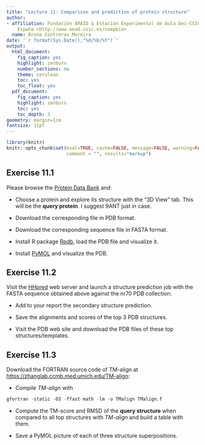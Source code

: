 ```yaml
---
title: "Lecture 11: Comparison and prediction of protein structure"
author:
- affiliation: Fundación ARAID & Estación Experimental de Aula Dei-CSIC, Zaragoza
    España <http://www.eead.csic.es/compbio>
  name: Bruno Contreras Moreira
date: '`r format(Sys.Date(),"%d/%b/%Y")`'
output:
  html_document:
    fig_caption: yes
    highlight: zenburn
    number_sections: no
    theme: cerulean
    toc: yes
    toc_float: yes
  pdf_document:
    fig_caption: yes
    highlight: zenburn
    toc: yes
    toc_depth: 3
geometry: margin=1cm
fontsize: 11pt
---
```


```r
library(knitr)
knitr::opts_chunk$set(eval=TRUE, cache=FALSE, message=FALSE, warning=FALSE, 
                      comment = "", results="markup")
```

## Exercise 11.1

Please browse the [Protein Data Bank](https://www.rcsb.org) and:

  * Choose a protein and explore its structure with the "3D View" tab. This will be the **query protein**. I suggest 9ANT just in case.
  
  * Download the corresponding file in PDB format.
  
  * Download the corresponding sequence file in FASTA format.
  
  * Install R package [Rpdb](https://cran.r-project.org/web/packages/Rpdb/index.html), load the PDB file and visualize it.
  
  * Install [PyMOL](https://pymol.org) and visualize the PDB.

## Exercise 11.2

Visit the [HHpred](https://toolkit.tuebingen.mpg.de) web server and launch a structure prediction job with the FASTA sequence obtained above against the nr70 PDB collection:

  * Add to your report the secondary structure prediction.

  * Save the alignments and scores of the top 3 PDB structures.
  
  * Visit the PDB web site and download the PDB files of these top structures/templates.

## Exercise 11.3

Download the FORTRAN source code of TM-align at [https://zhanglab.ccmb.med.umich.edu/TM-align](https://zhanglab.ccmb.med.umich.edu/TM-align):

  * Compile *TM-align* with 
  
```r
gfortran -static -O3 -ffast-math -lm -o TMalign TMalign.f
```

  * Compute the TM-score and RMSD of the **query structure** when compared to all top structures with *TM-align* and build a table with them.


  * Save a PyMOL picture of each of three structure superpositions.